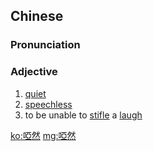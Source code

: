 {{also|哑然}}
==Chinese==
{{zh-forms|s=哑然}}

===Pronunciation===
{{zh-pron
|m=yǎrán
|cat=a
}}

===Adjective===
{{zh-adj}}

# [[quiet]]
# [[speechless]]
# to be unable to [[stifle]] a [[laugh]]

[[ko:啞然]]
[[mg:啞然]]